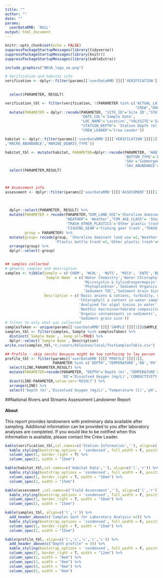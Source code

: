 ```yaml
---
title: ""
author: ""
date: ""
params:
  userDataRMD: 'NULL'
output: html_document
---
```



```r
knitr::opts_chunk$set(echo = FALSE)
suppressPackageStartupMessages(library(tidyverse))
suppressPackageStartupMessages(library(knitr))
suppressPackageStartupMessages(library(kableExtra))


```



```r

include_graphics("NRSA_logo_sm.png")

# Verification and habitat info
verification <- dplyr::filter(params[['userDataRMD']][['VERIFICATION']][[1]], PARAMETER %in% c('SITE_ID','VISIT_NO', "DATE_COL","STATE","LOC_NAME","CREW",
                                                                                               "ACTUAL_LAT_DD","ACTUAL_LON_DD","VALXSITE",'STATION_DEPTH',
                                                                                               "GEN_COM","DRCTNS","CREW_LEADER")) %>%
  select(PARAMETER, RESULT)

verification_tbl <- filter(verification, !(PARAMETER %in% c('ACTUAL_LAT_DD','ACTUAL_LON_DD',
                                                            "CREW","DRCTNS","RCHWIDTH" ))) %>%
  mutate(PARAMETER = dplyr::recode(PARAMETER, "SITE_ID"='Site ID',"STATE"='State',"VISIT_NO"='Visit Number',
                                   "DATE_COL"='Sample Date',
                                   "LOC_NAME"='Location',"VALXSITE"='Sample Type', 
                                   "STATION_DEPTH"= 'Station Depth (m)' ,
                                   "CREW_LEADER"='Crew Leader'))

habitat <- dplyr::filter(params[['userDataRMD']][['VERIFICATION']][[1]], PARAMETER %in% c('HABITAT','BOTTOM_TYPE','MARINE_DEBRIS','SAV','SAV_ABUNDANCE','MACROALGAE'
,'MACRO_ABUNDANCE','MARINE_DEBRIS_TYPE'))

habitat_tbl <- mutate(habitat, PARAMETER=dplyr::recode(PARAMETER, 'HABITAT'='Habitat Type',
                                                       'BOTTOM_TYPE'='Bottom type','MARINE_DEBRIS_TYPE'='Debris type present',
                                                       'SAV'='Submerged Aquatic Vegetation (SAV)?','MACROALGAE'='Macroalgae?',
                                                       'SAV_ABUNDANCE'='SAV abundance','MACRO_ABUNDANCE'='Macroalgae abundance')) %>%
  select(PARAMETER,RESULT)



## Assessment info
assessment <- dplyr::filter(params[['userDataRMD']][['ASSESSMENT']][[1]], PARAMETER %in% c('WEATHER','DOM_LAND_USE','FOR_AGE_CLASS',
                                                                                           'TRASH_PLASTIC_BOTTLES','TRASH_OTHER_PLASTIC',
                                                                                           'TRASH_OTHER','FISHING_GEAR','TRASH_ALUMINUM_CANS',
                                                                                           'TRASH_TIRES')) %>% 
  dplyr::select(PARAMETER, RESULT) %>%
  mutate(PARAMETER = recode(PARAMETER,"DOM_LAND_USE"='Shoreline dominant land use', 
                            "WEATHER"= 'Weather',"FOR_AGE_CLASS"= 'Shoreline forest age class','TRASH_PLASTIC_BOTTLES'='Plastic bottle trash',
                            'TRASH_OTHER_PLASTICS'='Other plastic trash','TRASH_OTHER'='Other trash','TRASH_TIRES'='Tires',
                            'FISHING_GEAR'='Fishing gear trash','TRASH_ALUMINUM_CANS'='Aluminum can trash'),
         group = PARAMETER) %>%
  mutate(group= recode(group, 'Shoreline dominant land use'=2,'Weather'= 1,'Shoreline forest age class'= 3,'Aluminum can trash' = 4,
                       'Plastic bottle trash'=5,'Other plastic trash'=6,'Fishing gear trash'=7,'Tires'=8,'Other trash'=9)) %>%
  arrange(group) %>%
  dplyr::select(-group) 
  

## samples collected
# generic samples and description
samples <- tibble(Sample = c('CHEM', 'WCHL', 'NUTS', 'MICX', 'ENTE','BENT','PHYT','SEDO','SEDX','SEDC','SEDG'),
                  `Sample Name` = c('Water Chemistry','Water Chlorophyll a','Nutrients',
                                    'Microcystin & Cylindrospermopsin', 'Enterococci','Benthic Macroinvertebrates',
                                    'Phytoplankton','Sediment Organics','Sediment Toxicity',
                                    'Sediment TOC','Sediment Grain Size'),
                  Description = c('Basic anions & cations, turbidity, organic carbon, pH',
                                  'Chlorophyll a content in water sample','Phosphorus and nitrogen',
                                  'Analyzed for algal toxins in water','*E.coli* and enterococci',
                                  'Benthic macroinvertebrate composition','Algal species composition',
                                  'Organic contaminants in sediments', 'Sediments for toxicity testing','Sediment total organic carbon',
                                  'Sediment grain size'))
# filter to only what was collected
samplesTaken <- unique(params[['userDataRMD']][['SAMPLE']][[1]]$SAMPLE_TYPE)[!(unique(params[['userDataRMD']][['SAMPLE']][[1]]$SAMPLE_TYPE) %in% 'SAMP')]
samples_tbl <- filter(samples, Sample %in% samplesTaken) %>%
  distinct(`Sample Name`, .keep_all=TRUE) %>%
  dplyr::select(`Sample Name`, Description)
write.csv(samples_tbl,"c:/users/kblockso/local/TestSamplesTable.csv")

## Profile - skip secchi because might be too confusing to lay person
profile_tbl <- filter(params[['userDataRMD']][['PROFILE']][[1]], 
                      PARAMETER %in% c('DEPTH','TEMPERATURE','DO','PH','CONDUCTIVITY')) %>%
  select(LINE,PARAMETER,RESULT) %>%
  mutate(PARAMETER=recode(PARAMETER, "DEPTH"='Depth (m)','TEMPERATURE'='Temperature (C)',
                          'DO'='Dissolved Oxygen (mg/L)','CONDUCTIVITY'='Conductivity uS/cm','PH'='pH')) %>%
  dcast(LINE~PARAMETER,value.var='RESULT') %>%
  arrange(LINE) %>%
  select('Depth (m)','Dissolved Oxygen (mg/L)','Temperature (C)','pH','Conductivity uS/cm')


```

##National Rivers and Streams Assessment Landowner Report

#### About
This report provides landowners with preliminary data available after sampling. Additional information can be provided to you after laboratory analyses are completed. If you would like to be notified when this information is available, please contact the Crew Leader.



```r
kable(verification_tbl,col.names=c('Station Information',''), align=c('l','r')) %>%
  kable_styling(bootstrap_options = 'condensed', full_width = F, position = "float_left") %>%
  column_spec(1, border_right = T) %>%
  column_spec(2, width = "15em")

kable(habitat_tbl,col.names=c('Habitat Data',''), align=c('l','r')) %>%
  kable_styling(bootstrap_options = 'condensed', full_width = F, position = "float_left") %>%
  column_spec(1, border_right = T, width = "10em") %>%
  column_spec(2, width = "15em")

kable(assessment ,col.names=c('Field Assessment',''), align=c('l','r')) %>%
  kable_styling(bootstrap_options = 'condensed', full_width = F, position = "float_left") %>%
  column_spec(1, border_right = T, width = "10em") %>%
  column_spec(2, width = "15em")

```




```r
kable(samples_tbl, align=c('l','r')) %>%
  add_header_above(c('Samples Sent for Laboratory Analysis'=2)) %>%
  kable_styling(bootstrap_options = 'condensed', full_width = F, position = "float_left") %>%
  column_spec(1, border_right = T, width = "15em") %>%
  column_spec(2, width = "15em")

kable(profile_tbl, align=c('l','c','c','c','c')) %>%
  add_header_above(c("Depth profile" = 5)) %>%
  kable_styling(bootstrap_options = 'condensed', full_width = F, position = "float_left") %>%
  column_spec(1, border_right = T, width = "12em") %>%
  column_spec(2, width = "8em") %>%
  column_spec(3, width = "8em") %>%
  column_spec(4, width = "8em") %>%
  column_spec(5, width = "8em")

```


